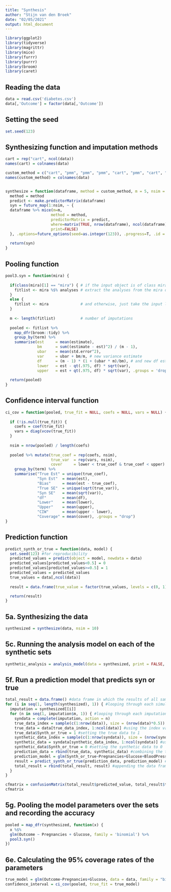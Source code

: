---
title: "Synthesis"
author: "Stijn van den Broek"
date: "02/05/2021"
output: html_document
---

```{r}
library(ggplot2)
library(tidyverse)
library(magrittr)
library(mice)
library(furrr)
library(purrr)
library(broom)
library(caret)
```

## Reading the data

```{r}
data = read.csv('diabetes.csv')
data[,'Outcome'] = factor(data[,'Outcome'])
```

## Setting the seed

```{r}
set.seed(123)
```

## Synthesizing function and imputation methods

```{r}
cart = rep("cart", ncol(data))
names(cart) = colnames(data)

custom_method = c("cart", "pmm", "pmm", "pmm", "cart", "pmm", "cart", "cart", "logreg")
names(custom_method) = colnames(data)


synthesize = function(dataframe, method = custom_method, m = 5, nsim = 100) {
  method = method
  predict <- make.predictorMatrix(dataframe)
  syn = future_map(1:nsim, ~ { 
  dataframe %>% mice(m=m,
                    method = method,
                    predictorMatrix = predict,
                    where=matrix(TRUE, nrow(dataframe), ncol(dataframe)),
                    print=FALSE)
  }, .options=future_options(seed=as.integer(123)), .progress=T, .id = "syn")
  
  return(syn)
}
```

## Pooling function

```{r}
pool3.syn = function(mira) {
  
  if(class(mira)[1] == "mira") { # if the input object is of class mira
    fitlist <- mira %$% analyses # extract the analyses from the mira object
  }
  else {
    fitlist <- mira              # and otherwise, just take the input list
  }
  
  m <- length(fitlist)           # number of imputations
  
  pooled <- fitlist %>% 
    map_dfr(broom::tidy) %>%
    group_by(term) %>%
    summarise(est     = mean(estimate),
              bm      = sum((estimate - est)^2) / (m - 1),
              ubar    = mean(std.error^2),
              var     = ubar + bm/m, # new variance estimate
              df      = (m - 1) * (1 + (ubar * m)/bm), # and new df estimate
              lower   = est - qt(.975, df) * sqrt(var),
              upper   = est + qt(.975, df) * sqrt(var), .groups = 'drop')
  
  return(pooled)
}
```

## Confidence interval function

```{r}
ci_cov = function(pooled, true_fit = NULL, coefs = NULL, vars = NULL) {
  
  if (!is.null(true_fit)) {
    coefs = coef(true_fit)
    vars = diag(vcov(true_fit))
  }
  
  nsim = nrow(pooled) / length(coefs)
  
  pooled %>% mutate(true_coef = rep(coefs, nsim),
                    true_var  = rep(vars, nsim),
                    cover     = lower < true_coef & true_coef < upper) %>%
    group_by(term) %>%
    summarise("True Est" = unique(true_coef),
              "Syn Est"  = mean(est),
              "Bias"     = mean(est - true_coef),
              "True SE"  = unique(sqrt(true_var)),
              "Syn SE"   = mean(sqrt(var)),
              "df"       = mean(df),
              "Lower"    = mean(lower),
              "Upper"    = mean(upper),
              "CIW"      = mean(upper - lower),
              "Coverage" = mean(cover), .groups = "drop")
}
```

## Prediction function

```{r}
predict_synth_or_true = function(data, model) {
  set.seed(123) #for reproducibility
  predicted_values = predict(object = model, newdata = data)
  predicted_values[predicted_values<0.5] = 0
  predicted_values[predicted_values>=0.5] = 1
  predicted_values = predicted_values
  true_values = data[,ncol(data)]
  
  result = data.frame(true_value = factor(true_values, levels = c(0, 1)), predicted_value = factor(predicted_values, levels = c(0, 1)))

  return(result)
}
```

## 5a. Synthesizing the data

```{r}
synthesized = synthesize(data, nsim = 10)
```

## 5c. Running the analysis model on each of the synthetic sets

```{r}
synthetic_analysis = analysis_model(data = synthesized, print = FALSE, synthetic = TRUE) #function is found in Analysis_Stijn.rmd
```

## 5f. Run a prediction model that predicts syn or true

```{r}
total_result = data.frame() #data frame in which the results of all sampled data will be stored
for (i in seq(1, length(synthesized), 1)) { #looping through each simulation
  imputation = synthesized[[i]]
  for (n in seq(1, imputation$m, 1)) { #looping through each imputation of the simulation
    syndata = complete(imputation, action = n)
    true_data_index = sample(c(1:nrow(data)), size = (nrow(data)*0.5)) #sampling half of the index values of the original data
    true_data = data[true_data_index, 1:ncol(data)] #using the index values to get the rows of the corresponding indices
    true_data$Synth_or_true = 1 #setting the true data to 1
    synthetic_data_index = sample(c(1:nrow(syndata)), size = (nrow(syndata)*0.5)) #sampling half of the index values of the imputed data
    synthetic_data = syndata[synthetic_data_index, 1:ncol(syndata)] #using the index values to get the rows of the corresponding indices
    synthetic_data$Synth_or_true = 0 #setting the synthetic data to 0
    prediction_data = rbind(true_data, synthetic_data) #combining the two samples into a single data set
    prediction_model = glm(Synth_or_true~Pregnancies+Glucose+BloodPressure+SkinThickness+Insulin+BMI+DiabetesPedigreeFunction+Age+Outcome, data = prediction_data, family = "binomial") #setting up a prediction model that includes all variables
    result = predict_synth_or_true(prediction_data, prediction_model) #using the prediction function to get a data frame of true and predicted values
    total_result = rbind(total_result, result) #appending the data frame to the overarching data frame
  }
}

cfmatrix = confusionMatrix(total_result$predicted_value, total_result$true_value) #creating a confusion matrix
cfmatrix
```

## 5g. Pooling the model parameters over the sets and recording the accuracy

```{r}
pooled = map_dfr(synthesized, function(x) {
  x %$%
  glm(Outcome ~ Pregnancies + Glucose, family = 'binomial') %>%
  pool3.syn()
})
```

## 6e. Calculating the 95% coverage rates of the parameters

```{r}
true_model = glm(Outcome~Pregnancies+Glucose, data = data, family = "binomial")
confidence_interval = ci_cov(pooled, true_fit = true_model)
```
